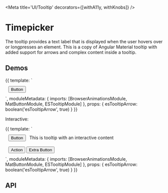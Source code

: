 



<Meta title='UI/Tooltip' decorators={[withA11y, withKnobs]} />

# Timepicker

The tooltip provides a text label that is displayed when the user hovers over or longpresses an element.
This is a copy of Angular Material tooltip with added support for arrows and complex content inside a tooltip.

## Demos

<Preview>
  <Story name='Basic' height='110px'>
    {{
      template: `
        <div style="padding: 10px">
          <button
            mat-flat-button
            color="primary"
            esTooltip="Information about the action"
            esTooltipPosition="after"
            [esTooltipArrow]="esTooltipArrow"
          >
            Button
          </button>
        </div>
      `,
      moduleMetadata: {
        imports: [BrowserAnimationsModule, MatButtonModule, ESTooltipModule]
      },
      props: {
        esTooltipArrow: boolean('esTooltipArrow', true)
      }
    }}
  </Story>
</Preview>

Interactive:

<Preview>
  <Story name='Interactive' height='150px'>
    {{
      template: `
        <div style="padding: 10px">
          <button
            style="margin-right: 8px;"
            mat-flat-button
            color="primary"
            esTooltip
            [esTooltipContent]="content"
            esTooltipPosition="after"
            esTooltipInteractive
            [esTooltipArrow]="esTooltipArrow"
          >
            Button
          </button>
          <ng-template #content>
            This is tooltip with an interactive content
            <br /><br />
            <button mat-flat-button>Action</button>
          </ng-template>
          <button mat-flat-button color="accent">Extra Button</button>
        </div>
      `,
      moduleMetadata: {
        imports: [BrowserAnimationsModule, MatButtonModule, ESTooltipModule]
      },
      props: {
        esTooltipArrow: boolean('esTooltipArrow', true)
      }
    }}
  </Story>
</Preview>

## API

<Props of={ESTooltipDirective} />
